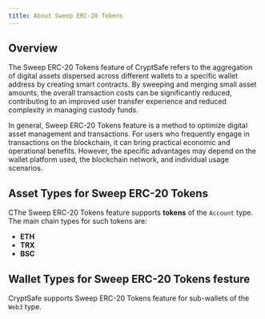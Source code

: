 ```yaml
---
title: About Sweep ERC-20 Tokens
---
```


##  Overview
The Sweep ERC-20 Tokens feature of CryptSafe refers to the aggregation of digital assets dispersed across different wallets to a specific wallet address by creating smart contracts. By sweeping and merging small asset amounts, the overall transaction costs can be significantly reduced, contributing to an improved user transfer experience and reduced complexity in managing custody funds.

In general, Sweep ERC-20 Tokens feature is a method to optimize digital asset management and transactions. For users who frequently engage in transactions on the blockchain, it can bring practical economic and operational benefits. However, the specific advantages may depend on the wallet platform used, the blockchain network, and individual usage scenarios.

##  Asset Types for Sweep ERC-20 Tokens
CThe Sweep ERC-20 Tokens feature supports **tokens** of the `Account` type. The main chain types for such tokens are:

- **ETH**
- **TRX**
- **BSC**

##  Wallet Types for Sweep ERC-20 Tokens festure
CryptSafe supports Sweep ERC-20 Tokens feature for sub-wallets of the `Web3` type.
